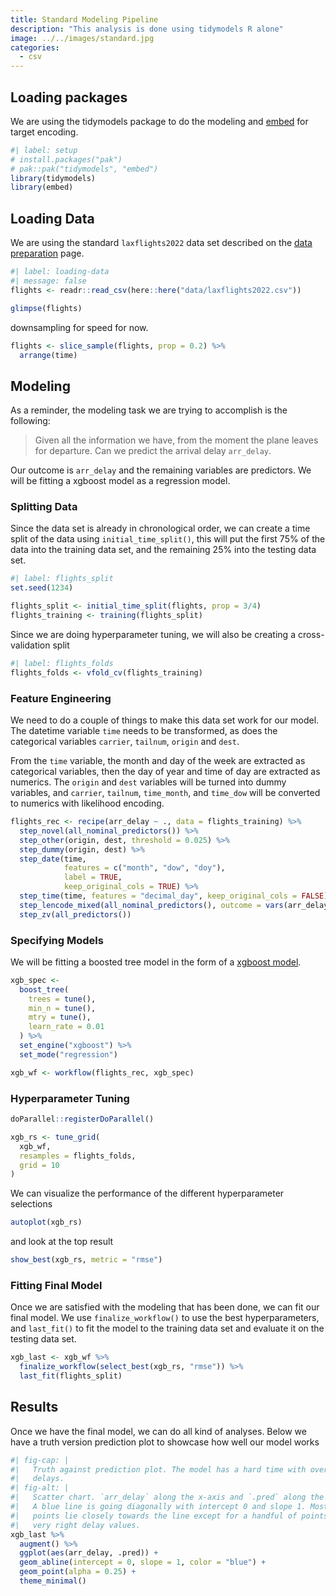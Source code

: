 ```yaml
---
title: Standard Modeling Pipeline
description: "This analysis is done using tidymodels R alone"
image: ../../images/standard.jpg
categories:
  - csv
---
```


## Loading packages

We are using the tidymodels package to do the modeling and [embed](https://embed.tidymodels.org/) for target encoding.

```r
#| label: setup
# install.packages("pak")
# pak::pak("tidymodels", "embed")
library(tidymodels)
library(embed)
```

## Loading Data

We are using the standard `laxflights2022` data set described on the [data preparation](../../data-prep.qmd) page.

```r
#| label: loading-data
#| message: false
flights <- readr::read_csv(here::here("data/laxflights2022.csv"))

glimpse(flights)
```

downsampling for speed for now.

```r
flights <- slice_sample(flights, prop = 0.2) %>%
  arrange(time)
```

## Modeling

As a reminder, the modeling task we are trying to accomplish is the following:

> Given all the information we have, from the moment the plane leaves for departure. Can we predict the arrival delay `arr_delay`.

Our outcome is `arr_delay` and the remaining variables are predictors. We will be fitting a xgboost model as a regression model.

### Splitting Data

Since the data set is already in chronological order, we can create a time split of the data using `initial_time_split()`, this will put the first 75% of the data into the training data set, and the remaining 25% into the testing data set. 

```r
#| label: flights_split
set.seed(1234)

flights_split <- initial_time_split(flights, prop = 3/4)
flights_training <- training(flights_split)
```

Since we are doing hyperparameter tuning, we will also be creating a cross-validation split

```r
#| label: flights_folds
flights_folds <- vfold_cv(flights_training)
```

### Feature Engineering

We need to do a couple of things to make this data set work for our model. The datetime variable `time` needs to be transformed, as does the categorical variables `carrier`, `tailnum`, `origin` and `dest`.

From the `time` variable, the month and day of the week are extracted as categorical variables, then the day of year and time of day are extracted as numerics. The `origin` and `dest` variables will be turned into dummy variables, and `carrier`, `tailnum`, `time_month`, and `time_dow` will be converted to numerics with likelihood encoding.

```r
flights_rec <- recipe(arr_delay ~ ., data = flights_training) %>%
  step_novel(all_nominal_predictors()) %>%
  step_other(origin, dest, threshold = 0.025) %>%
  step_dummy(origin, dest) %>%
  step_date(time, 
            features = c("month", "dow", "doy"), 
            label = TRUE, 
            keep_original_cols = TRUE) %>%
  step_time(time, features = "decimal_day", keep_original_cols = FALSE) %>%
  step_lencode_mixed(all_nominal_predictors(), outcome = vars(arr_delay)) %>%
  step_zv(all_predictors())
```

### Specifying Models

We will be fitting a boosted tree model in the form of a [xgboost model](https://parsnip.tidymodels.org/reference/details_boost_tree_xgboost.html).

```r
xgb_spec <-
  boost_tree(
    trees = tune(),
    min_n = tune(),
    mtry = tune(),
    learn_rate = 0.01
  ) %>%
  set_engine("xgboost") %>%
  set_mode("regression")

```

```r
xgb_wf <- workflow(flights_rec, xgb_spec)
```


### Hyperparameter Tuning

```r
doParallel::registerDoParallel()

xgb_rs <- tune_grid(
  xgb_wf,
  resamples = flights_folds,
  grid = 10
)
```

We can visualize the performance of the different hyperparameter selections

```r
autoplot(xgb_rs)
```

and look at the top result

```r
show_best(xgb_rs, metric = "rmse")
```

### Fitting Final Model

Once we are satisfied with the modeling that has been done, we can fit our final model. We use `finalize_workflow()` to use the best hyperparameters, and `last_fit()` to fit the model to the training data set and evaluate it on the testing data set.

```r
xgb_last <- xgb_wf %>%
  finalize_workflow(select_best(xgb_rs, "rmse")) %>%
  last_fit(flights_split)
```

## Results

Once we have the final model, we can do all kind of analyses. Below we have a truth version prediction plot to showcase how well our model works

```r
#| fig-cap: |
#|   Truth against prediction plot. The model has a hard time with overly long 
#|   delays. 
#| fig-alt: |
#|   Scatter chart. `arr_delay` along the x-axis and `.pred` along the y-axis.
#|   A blue line is going diagonally with intercept 0 and slope 1. Most of the
#|   points lie closely towards the line except for a handful of points with 
#|   very right delay values.
xgb_last %>%
  augment() %>%
  ggplot(aes(arr_delay, .pred)) +
  geom_abline(intercept = 0, slope = 1, color = "blue") +
  geom_point(alpha = 0.25) +
  theme_minimal()
```
